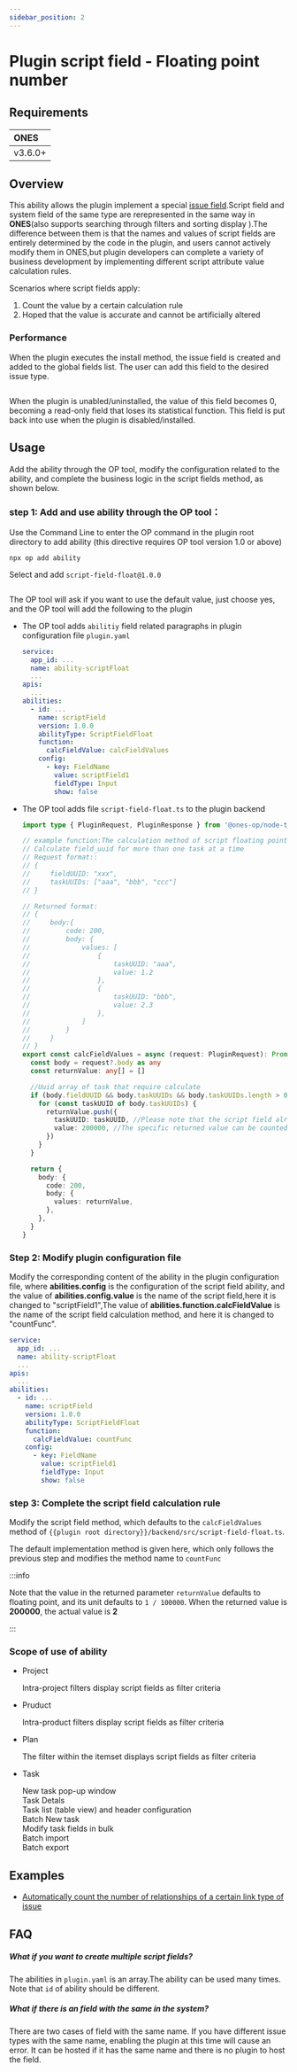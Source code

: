 ```yaml
---
sidebar_position: 2
---
```



# Plugin script field - Floating point number

## Requirements

| **ONES** |
| :------- |
| v3.6.0+  |

## Overview

This ability allows the plugin implement a special [issue field](https://guide.ones.pro/wiki/#/team/LBrdb4wE/space/6XDAYB1a/page/ChPFxP95).Script field and system field of the same type are rerepresented in the same way in **ONES**(also supports searching through filters and sorting display
).The difference between them is that the names and values of script fields are entirely determined by the code in the plugin, and users cannot actively modify them in ONES,but plugin developers can complete a variety of business development by implementing different script attribute value calculation rules.

Scenarios where script fields apply:

1. Count the value by a certain calculation rule
2. Hoped that the value is accurate and cannot be artificially altered

### Performance

When the plugin executes the install method, the issue field is created and added to the global fields list. The user can add this field to the desired issue type.

<Image img={scriptFieldFloat2} />

When the plugin is unabled/uninstalled, the value of this field becomes 0, becoming a read-only field that loses its statistical function. This field is put back into use when the plugin is disabled/installed.

## Usage

Add the ability through the OP tool, modify the configuration related to the ability, and complete the business logic in the script fields method, as shown below.

### step 1: Add and use ability through the OP tool：

Use the Command Line to enter the OP command in the plugin root directory to add ability (this directive requires OP tool version 1.0 or above)

```shell
npx op add ability
```

Select and add `script-field-float@1.0.0`

<Image img={scriptFieldFloat1} />

The OP tool will ask if you want to use the default value, just choose yes, and the OP tool will add the following to the plugin

- The OP tool adds `abilitiy` field related paragraphs in plugin configuration file `plugin.yaml`
  ```yaml title="config/plugin.yaml"
  service:
    app_id: ...
    name: ability-scriptFloat
    ...
  apis:
    ...
  abilities:
    - id: ...
      name: scriptField
      version: 1.0.0
      abilityType: ScriptFieldFloat
      function:
        calcFieldValue: calcFieldValues
      config:
        - key: FieldName
          value: scriptField1
          fieldType: Input
          show: false
  ```
- The OP tool adds file `script-field-float.ts` to the plugin backend

  ```typescript title="backend/src/script-field-float.ts"
  import type { PluginRequest, PluginResponse } from '@ones-op/node-types'

  // example function:The calculation method of script floating point
  // Calculate field_uuid for more than one task at a time
  // Request format::
  // {
  //     fieldUUID: "xxx",
  //     taskUUIDs: ["aaa", "bbb", "ccc"]
  // }

  // Returned format:
  // {
  //     body:{
  //         code: 200,
  //         body: {
  //             values: [
  //                 {
  //                     taskUUID: "aaa",
  //                     value: 1.2
  //                 },
  //                 {
  //                     taskUUID: "bbb",
  //                     value: 2.3
  //                 },
  //             ]
  //         }
  //     }
  // }
  export const calcFieldValues = async (request: PluginRequest): Promise<PluginResponse> => {
    const body = request?.body as any
    const returnValue: any[] = []

    //Uuid array of task that require calculate
    if (body.fieldUUID && body.taskUUIDs && body.taskUUIDs.length > 0) {
      for (const taskUUID of body.taskUUIDs) {
        returnValue.push({
          taskUUID: taskUUID, //Please note that the script field already exists for the task
          value: 200000, //The specific returned value can be counted according to the business logic.
        })
      }
    }

    return {
      body: {
        code: 200,
        body: {
          values: returnValue,
        },
      },
    }
  }
  ```

### Step 2: Modify plugin configuration file

Modify the corresponding content of the ability in the plugin configuration file, where **abilities.config** is the configuration of the script field ability, and the value of **abilities.config.value** is the name of the script field,here it is changed to "scriptField1",The value of **abilities.function.calcFieldValue** is the name of the script field calculation method, and here it is changed to "countFunc".

```yaml title="config/plugin.yaml"
service:
  app_id: ...
  name: ability-scriptFloat
  ...
apis:
  ...
abilities:
  - id: ...
    name: scriptField
    version: 1.0.0
    abilityType: ScriptFieldFloat
    function:
      calcFieldValue: countFunc
    config:
      - key: FieldName
        value: scriptField1
        fieldType: Input
        show: false
```

### step 3: Complete the script field calculation rule

Modify the script field method, which defaults to the `calcFieldValues` method of `{{plugin root directory}}/backend/src/script-field-float.ts`.

The default implementation method is given here, which only follows the previous step and modifies the method name to `countFunc`

:::info

Note that the value in the returned parameter `returnValue` defaults to floating point, and its unit defaults to `1 / 100000`. When the returned value is **200000**, the actual value is **2**

:::

### Scope of use of ability

- Project

  Intra-project filters display script fields as filter criteria

- Pruduct

  Intra-product filters display script fields as filter criteria

- Plan

  The filter within the itemset displays script fields as filter criteria

- Task
  <p />
  New task pop-up window
  <br />
  Task Detals
  <br />
  Task list (table view) and header configuration
  <br />
  Batch New task
  <br />
  Modify task fields in bulk
  <br />
  Batch import
  <br />
  Batch export

## Examples

- [Automatically count the number of relationships of a certain link type of issue](sample-script-field-float1.mdx)

## FAQ

##### What if you want to create multiple script fields?

The abilities in `plugin.yaml` is an array.The ability can be used many times. Note that `id` of ability should be different.

##### What if there is an field with the same in the system?

There are two cases of field with the same name. If you have different issue types with the same name, enabling the plugin at this time will cause an error. It can be hosted if it has the same name and there is no plugin to host the field.
